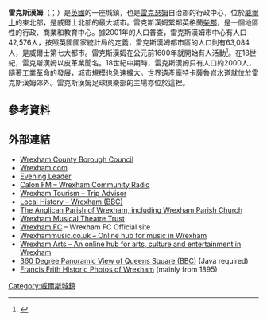 {{noteTA|G1=UK Places}}
'''雷克斯漢姆'''（{{lang-en|Wrexham}}；{{lang-cy|Wrecsam}}）是[[英國|英國]]的一座城鎮，也是[[雷克瑟姆|雷克瑟姆]]自治郡的行政中心，位於[[威爾士|威爾士]]的東北部，是威爾士北部的最大城市。雷克斯漢姆緊鄰英格蘭[[柴郡|柴郡]]，是一個地區性的行政、商業和教育中心。據2001年的人口普查，雷克斯漢姆市中心有人口42,576人，按照英國國家統計局的定義，雷克斯漢姆都市區的人口則有63,084人，是威爾士第七大都市。雷克斯漢姆在公元前1600年就開始有人活動<ref>{{cite web |url=http://www.wrexham.gov.uk/english/welcome/history.htm |title=WCBC: Welcome to Wrexham – Rich in History |publisher=Wrexham.gov.uk |accessdate=9 February 2012 |deadurl=yes |archiveurl=https://web.archive.org/web/20080604230458/http://www.wrexham.gov.uk/english/welcome/history.htm |archivedate=2008-06-04}}</ref>。在18世紀，雷克斯漢姆以皮革業聞名。18世紀中期時，雷克斯漢姆只有人口約2000人，隨著工業革命的發展，城市規模也急速擴大。世界遺產[[龐特卡薩魯岧水道|龐特卡薩魯岧水道]]就位於雷克斯漢姆郊外。雷克斯漢姆足球俱樂部的主場亦位於這裡。

==參考資料==
{{reflist}}

==外部連結==
{{Commons category|Wrexham (town)}}
*[http://www.wrexham.gov.uk/ Wrexham County Borough Council] {{Wayback|url=http://www.wrexham.gov.uk/ |date=20210523185643 }}
*[http://www.wrexham.com/ Wrexham.com] {{Wayback|url=http://www.wrexham.com/ |date=20210520092235 }}
*[http://www.eveningleader.co.uk Evening Leader] {{Wayback|url=http://www.eveningleader.co.uk/ |date=20090831025605 }}
*[http://www.calonfm.com/ Calon FM – Wrexham Community Radio] {{Wayback|url=http://www.calonfm.com/ |date=20210119100756 }}
*[http://www.tripadvisor.co.uk/Tourism-g186451-Wrexham_Wrexham_County_North_Wales_Wales-Vacations.html Wrexham Tourism – Trip Advisor] {{Wayback|url=http://www.tripadvisor.co.uk/Tourism-g186451-Wrexham_Wrexham_County_North_Wales_Wales-Vacations.html |date=20190510080018 }}
*[http://www.bbc.co.uk/wales/northeast/sites/wrexham/ Local History – Wrexham (BBC)] {{Wayback|url=http://www.bbc.co.uk/wales/northeast/sites/wrexham/ |date=20120909110756 }}
*[http://www.plwyfwrecsam.org.uk/ The Anglican Parish of Wrexham, including Wrexham Parish Church] {{Wayback|url=http://www.plwyfwrecsam.org.uk/ |date=20201127202940 }}
*[http://www.wmts.co.uk Wrexham Musical Theatre Trust] {{Wayback|url=http://www.wmts.co.uk/ |date=20210225225928 }}
*[https://web.archive.org/web/20090222215516/http://www.wrexhamafc.co.uk/page/Home Wrexham FC] – Wrexham FC Official site
*[http://www.wrexhammusic.co.uk/ Wrexhammusic.co.uk – Online hub for music in Wrexham] {{Wayback|url=http://www.wrexhammusic.co.uk/ |date=20210330020610 }}
*[http://www.wrexhamarts.com/ Wrexham Arts – An online hub for arts, culture and entertainment in Wrexham] {{Wayback|url=http://www.wrexhamarts.com/ |date=20140524003657 }}
*[https://web.archive.org/web/20040622212941/http://www.bbc.co.uk/wales/northeast/panoramics/pages/queens_st.shtml 360 Degree Panoramic View of Queens Square (BBC)] (Java required)
*[https://web.archive.org/web/20090216145856/http://www.frithphotos.com/archive/wales/clwyd/wrexham/photos/ Francis Frith Historic Photos of Wrexham] (mainly from 1895)

{{Authority control}}
[[Category:威爾斯城鎮|Category:威爾斯城鎮]]